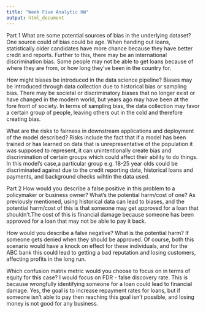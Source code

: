 ---
title: "Week Five Analytic HW"
output: html_document
---

Part 1
What are some potential sources of bias in the underlying dataset?
One source could of bias could be age. When handing out loans, statistically older candidates have more chance because they have better credit and reports. Further to this, there may be an international discrimination bias. Some people may not be able to get loans because of where they are from, or how long they've been in the country for.

How might biases be introduced in the data science pipeline?
Biases may be introduced through data collection due to historical bias or sampling bias. There may be societal or discriminatory biases that no longer exist or have changed in the modern world, but years ago may have been at the fore front of society. In terms of sampling bias, the data collection may favor a certain group of people, leaving others out in the cold and therefore creating bias.

What are the risks to fairness in downstream applications and deployment of the model described?
Risks include the fact that if a model has been trained or has learned on data that is unrepresentative of the population it was supposed to represent, it can unintentionally create bias and discrimination of certain groups which could affect their ability to do things. In this model's case,a particular group e.g. 18-25 year olds could be discriminated against due to the credit reporting data, historical loans and payments, and background checks wihtin the data used.

Part 2
How would you describe a false positive in this problem to a policymaker or business owner? What's the potential harm/cost of one?
As previously mentioned, using historical data can lead to biases, and the potential harm/cost of this is that someone may get approved for a loan that shouldn't.The cost of this is financial damage because someone has been approved for a loan that may not be able to pay it back.

How would you describe a false negative? What is the potential harm?
If someone gets denied when they should be approved. Of course, both this scenario would have a knock on effect for these individuals, and for the ABC bank this could lead to getting a bad reputation and losing customers, affecting profits in the long run.

Which confusion matrix metric would you choose to focus on in terms of equity for this case?
I would focus on FDR - false discovery rate. This is because wrongfully identifying someone for a loan could lead to financial damage. Yes, the goal is to increase repayment rates for loans, but if someone isn't able to pay then reaching this goal isn't possible, and losing money is not good for any business.